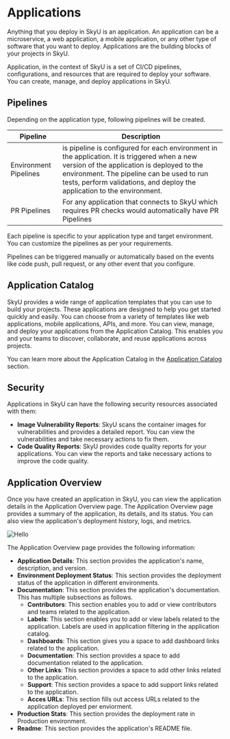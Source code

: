 

# Applications

Anything that you deploy in SkyU is an application. An application can be a microservice, a web application, a mobile application, or any other type of software that you want to deploy. Applications are the building blocks of your projects in SkyU.

Application, in the context of SkyU is a set of CI/CD pipelines, configurations, and resources that are required to deploy your software. You can create, manage, and deploy applications in SkyU.


## Pipelines

Depending on the application type, following pipelines will be created.

  | Pipeline              | Description                                                                                                                                                                                                                                                         |
  | --------------------- | ------------------------------------------------------------------------------------------------------------------------------------------------------------------------------------------------------------------------------------------------------------------- |
  | Environment Pipelines | is pipeline is configured for each environment in the application. It is triggered when a new version of the application is deployed to the environment. The pipeline can be used to run tests, perform validations, and deploy the application to the environment. |
  | PR Pipelines          | For any application that connects to SkyU which requires PR checks would automatically have PR Pipelines                                                                                                                                                            |

  Each pipeline is specific to your application type and target environment. You can customize the pipelines as per your requirements.

  Pipelines can be triggered manually or automatically based on the events like code push, pull request, or any other event that you configure.


## Application Catalog

SkyU provides a wide range of application templates that you can use to build your projects. These applications are designed to help you get started quickly and easily. You can choose from a variety of templates like web applications, mobile applications, APIs, and more. You can view, manage, and deploy your applications from the Application Catalog. This enables you and your teams to discover, collaborate, and reuse applications across projects.

You can learn more about the Application Catalog in the [Application Catalog](/docs/applications/application-catalog) section.

## Security

Applications in SkyU can have the following security resources associated with them:

- **Image Vulnerability Reports**: SkyU scans the container images for vulnerabilities and provides a detailed report. You can view the vulnerabilities and take necessary actions to fix them.
- **Code Quality Reports**: SkyU provides code quality reports for your applications. You can view the reports and take necessary actions to improve the code quality.



## Application Overview

Once you have created an application in SkyU, you can view the application details in the Application Overview page. The Application Overview page provides a summary of the application, its details, and its status. You can also view the application's deployment history, logs, and metrics.


<Image src="/assets/images/applications/app-overview.png" alt="Hello" width={1000} height={500}  />

The Application Overview page provides the following information:

- **Application Details**: This section provides the application's name, description, and version.
- **Environment Deployment Status**: This section provides the deployment status of the application in different environments.
- **Documentation**: This section provides the application's documentation. This has multiple subsections as follows.
  - **Contributors**: This section enables you to add or view contributors and teams related to the application.
  - **Labels**: This section enables you to add or view labels related to the application. Labels are used in application filtering in the application catalog.
  - **Dashboards**: This section gives you a space to add dashboard links related to the application.
  - **Documentation**: This section provides a space to add documentation related to the application.
  - **Other Links**: This section provides a space to add other links related to the application.
  - **Support**: This section provides a space to add support links related to the application.
  - **Acces URLs**: This section fills out access URLs related to the application deployed per enviorment.
- **Production Stats**: This section provides the deployment rate in Production environment.
- **Readme**: This section provides the application's README file.